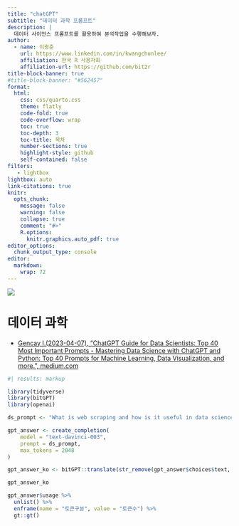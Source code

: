 ```yaml
---
title: "chatGPT"
subtitle: "데이터 과학 프롬프트"
description: | 
  데이터 사이언스 프롬프트를 활용하여 분석작업을 수행해보자.
author:
  - name: 이광춘
    url: https://www.linkedin.com/in/kwangchunlee/
    affiliation: 한국 R 사용자회
    affiliation-url: https://github.com/bit2r
title-block-banner: true
#title-block-banner: "#562457"
format:
  html:
    css: css/quarto.css
    theme: flatly
    code-fold: true
    code-overflow: wrap
    toc: true
    toc-depth: 3
    toc-title: 목차
    number-sections: true
    highlight-style: github    
    self-contained: false
filters:
   - lightbox
lightbox: auto
link-citations: true
knitr:
  opts_chunk: 
    message: false
    warning: false
    collapse: true
    comment: "#>" 
    R.options:
      knitr.graphics.auto_pdf: true
editor_options: 
  chunk_output_type: console
editor: 
  markdown: 
    wrap: 72
---
```


![](images/prompt_data_science.jpg)

# 데이터 과학


- [Gencay I.(2023-04-07), "ChatGPT Guide for Data Scientists: Top 40 Most Important Prompts - Mastering Data Science with ChatGPT and Python: Top 40 Prompts for Machine Learning, Data Visualization, and more.", medium.com](https://medium.com/towards-artificial-intelligence/chatgpt-guide-for-data-scientists-top-40-most-important-prompts-cdb911f3a427)

```r
#| results: markup

library(tidyverse)
library(bitGPT)
library(openai)

ds_prompt <- "What is web scraping and how is it useful in data science?"

gpt_answer <- create_completion(
    model = "text-davinci-003",
    prompt = ds_prompt,
    max_tokens = 2048
)

gpt_answer_ko <- bitGPT::translate(str_remove(gpt_answer$choices$text, "\\s+"), source = "en", target="ko")

gpt_answer_ko
```



```r
gpt_answer$usage %>% 
  unlist() %>% 
  enframe(name = "토큰구분", value = "토큰수") %>% 
  gt::gt()
```




